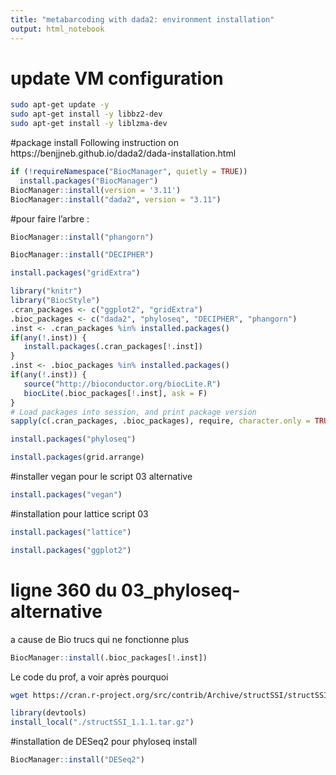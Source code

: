 ```yaml
---
title: "metabarcoding with dada2: environment installation"
output: html_notebook
---
```

# update VM configuration
``` bash
sudo apt-get update -y 
sudo apt-get install -y libbz2-dev
sudo apt-get install -y liblzma-dev
```
#package install
Following instruction on https://benjjneb.github.io/dada2/dada-installation.html
```r
if (!requireNamespace("BiocManager", quietly = TRUE))
  install.packages("BiocManager")
BiocManager::install(version = '3.11')
BiocManager::install("dada2", version = "3.11")
```


#pour faire l'arbre :

```r
BiocManager::install("phangorn")
```

```r
BiocManager::install("DECIPHER")
```


```r
install.packages("gridExtra")
```


```r
library("knitr")
library("BiocStyle")
.cran_packages <- c("ggplot2", "gridExtra")
.bioc_packages <- c("dada2", "phyloseq", "DECIPHER", "phangorn")
.inst <- .cran_packages %in% installed.packages()
if(any(!.inst)) {
   install.packages(.cran_packages[!.inst])
}
.inst <- .bioc_packages %in% installed.packages()
if(any(!.inst)) {
   source("http://bioconductor.org/biocLite.R")
   biocLite(.bioc_packages[!.inst], ask = F)
}
# Load packages into session, and print package version
sapply(c(.cran_packages, .bioc_packages), require, character.only = TRUE)
```


```r
install.packages("phyloseq")
```

```r
install.packages(grid.arrange)
```

#installer vegan pour le script 03 alternative

```r
install.packages("vegan")
```



#installation pour lattice script 03

```r
install.packages("lattice")
```


```r
install.packages("ggplot2")
```

# ligne 360 du 03_phyloseq-alternative
a cause de Bio trucs qui ne fonctionne plus 

```r
BiocManager::install(.bioc_packages[!.inst])
```



Le code du prof, a voir après pourquoi 

```bash
wget https://cran.r-project.org/src/contrib/Archive/structSSI/structSSI_1.1.1.tar.gz
```

```r
library(devtools)
install_local("./structSSI_1.1.1.tar.gz")
```

#installation de DESeq2 pour phyloseq install 

```r
BiocManager::install("DESeq2")
```



